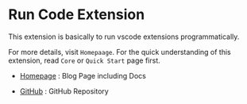 
# Run Code Extension 

This extension is basically to run vscode extensions programmatically.

For more details, visit `Homepaage`. For the quick understanding of this extension, read `Core` or `Quick Start` page first.

- [Homepage](https://crimson206.github.io/run-vscode-ex/)
    : Blog Page including Docs

- [GitHub](https://github.com/crimson206/run-vscode-ex)
    : GitHub Repository

<Core />

<Quick />
